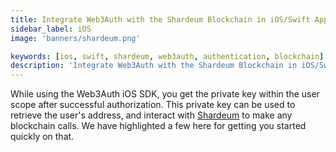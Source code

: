 ```yaml
---
title: Integrate Web3Auth with the Shardeum Blockchain in iOS/Swift Applications
sidebar_label: iOS
image: 'banners/shardeum.png'

keywords: [ios, swift, shardeum, web3auth, authentication, blockchain]
description: 'Integrate Web3Auth with the Shardeum Blockchain in iOS/Swift Applications | Embedded Wallets'
---
```



<SEO
  title="Integrate Web3Auth with the Shardeum Blockchain in iOS/Swift Applications"
  description="Integrate Web3Auth with the Shardeum Blockchain in iOS/Swift Applications | Embedded Wallets"
  image="https://web3auth.io/docs/banners/shardeum.png"
  slug="/embedded-wallets/connect-blockchain/evm/shardeum/ios"
/>

While using the Web3Auth iOS SDK, you get the private key within the user scope after successful authorization. This private key can be used to retrieve the user's address, and interact with [Shardeum](https://shardeum.org/) to make any blockchain calls. We have highlighted a few here for getting you started quickly on that.

<EVMInteraction />

